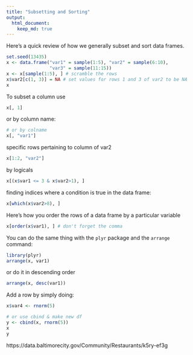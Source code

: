 ```yaml
---
title: "Subsetting and Sorting"
output: 
  html_document:
    keep_md: true
---
```


Here's a quick review of how we generally subset and sort data frames. 

```r
set.seed(13435)
x <- data.frame("var1" = sample(1:5), "var2" = sample(6:10), 
                "var3" = sample(11:15))
x <- x[sample(1:5), ] # scramble the rows
x$var2[c(1, 3)] = NA # set values for rows 1 and 3 of var2 to be NA
x
```

To subset a column use 

```r
x[, 1]
```
or by column name:
```r
# or by colname
x[, "var1"]
```
specific rows pertaining to column of var2
```r
x[1:2, "var2"]
```
by logicals
```r
x[(x$var1 <= 3 & x$var2>1), ]
```
finding indices where a condition is true in the data frame:
```r
x[which(x$var2>8), ]
```

Here's how you order the rows of a data frame by a particular variable
```r
x[order(x$var1), ] # don't forget the comma
```

You can do the same thing with the `plyr` package and the `arrange` command:
```r
library(plyr)
arrange(x, var1)
```
or do it in descending order
```r
arrange(x, desc(var1))
```

Add a row by simply doing:
```r
x$var4 <- rnorm(5)

# or use cbind & make new df
y <- cbind(x, rnorm(5))
x
y
```
https://data.baltimorecity.gov/Community/Restaurants/k5ry-ef3g